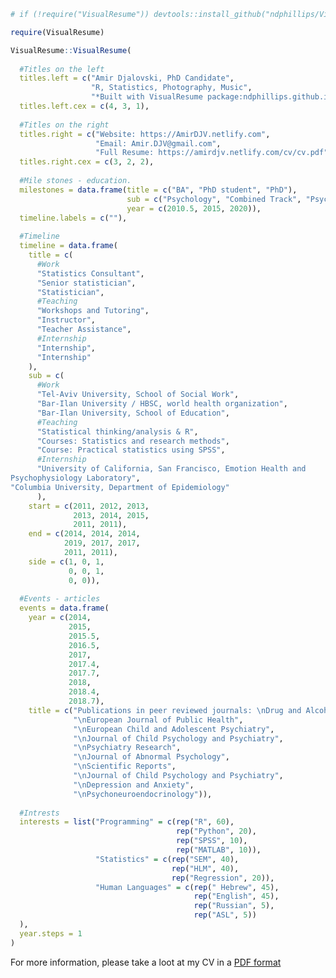 
```r

# if (!require("VisualResume")) devtools::install_github("ndphillips/VisualResume")

require(VisualResume)


```

```r
VisualResume::VisualResume(
  
  #Titles on the left
  titles.left = c("Amir Djalovski, PhD Candidate", 
                  "R, Statistics, Photography, Music", 
                  "*Built with VisualResume package:ndphillips.github.io/VisualResume"),
  titles.left.cex = c(4, 3, 1),
  
  #Titles on the right
  titles.right = c("Website: https://AmirDJV.netlify.com", 
                   "Email: Amir.DJV@gmail.com", 
                   "Full Resume: https://amirdjv.netlify.com/cv/cv.pdf"),
  titles.right.cex = c(3, 2, 2),
  
  #Mile stones - education. 
  milestones = data.frame(title = c("BA", "PhD student", "PhD"),
                          sub = c("Psychology", "Combined Track", "Psychology"),
                          year = c(2010.5, 2015, 2020)),
  timeline.labels = c(""),
  
  #Timeline
  timeline = data.frame(
    title = c(
      #Work
      "Statistics Consultant",
      "Senior statistician",
      "Statistician", 
      #Teaching
      "Workshops and Tutoring", 
      "Instructor", 
      "Teacher Assistance", 
      #Internship
      "Internship", 
      "Internship"
    ),
    sub = c(
      #Work
      "Tel-Aviv University, School of Social Work",
      "Bar-Ilan University / HBSC, world health organization",
      "Bar-Ilan University, School of Education", 
      #Teaching
      "Statistical thinking/analysis & R", 
      "Courses: Statistics and research methods", 
      "Course: Practical statistics using SPSS", 
      #Internship
      "University of California, San Francisco, Emotion Health and
Psychophysiology Laboratory", 
"Columbia University, Department of Epidemiology"
      ),
    start = c(2011, 2012, 2013, 
              2013, 2014, 2015,
              2011, 2011),
    end = c(2014, 2014, 2014, 
            2019, 2017, 2017, 
            2011, 2011),
    side = c(1, 0, 1,
             0, 0, 1, 
             0, 0)),
  
  #Events - articles
  events = data.frame(
    year = c(2014,
             2015,
             2015.5,
             2016.5,
             2017,
             2017.4, 
             2017.7, 
             2018, 
             2018.4, 
             2018.7),
    title = c("Publications in peer reviewed journals: \nDrug and Alcohol Dependence",
              "\nEuropean Journal of Public Health",
              "\nEuropean Child and Adolescent Psychiatry",
              "\nJournal of Child Psychology and Psychiatry",
              "\nPsychiatry Research",
              "\nJournal of Abnormal Psychology", 
              "\nScientific Reports", 
              "\nJournal of Child Psychology and Psychiatry", 
              "\nDepression and Anxiety", 
              "\nPsychoneuroendocrinology")),
  
  #Intrests
  interests = list("Programming" = c(rep("R", 60),
                                     rep("Python", 20),
                                     rep("SPSS", 10),
                                     rep("MATLAB", 10)),
                   "Statistics" = c(rep("SEM", 40),
                                    rep("HLM", 40),
                                    rep("Regression", 20)),
                   "Human Languages" = c(rep(" Hebrew", 45),
                                         rep("English", 45), 
                                         rep("Russian", 5), 
                                         rep("ASL", 5))
  ),
  year.steps = 1
)

```


For more information, please take a loot at my CV in a [PDF format](https://amirdjv.netlify.com/cv/cv.pdf)


